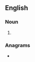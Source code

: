 ==English==

===Noun===
{{head|en|noun plural form}}

# {{plural of|hellcat|lang=en}}

===Anagrams===
* {{anagrams|en|Satchell|hallcest}}
